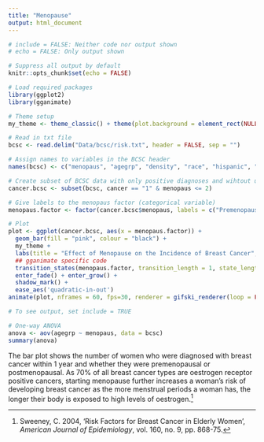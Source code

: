 ```yaml
---
title: "Menopause"
output: html_document
---
```


```r
# include = FALSE: Neither code nor output shown
# echo = FALSE: Only output shown

# Suppress all output by default
knitr::opts_chunk$set(echo = FALSE)

# Load required packages
library(ggplot2)
library(gganimate)

# Theme setup
my_theme <- theme_classic() + theme(plot.background = element_rect(NULL), panel.grid = element_line(NULL))
```

```r
# Read in txt file
bcsc <- read.delim("Data/bcsc/risk.txt", header = FALSE, sep = "")

# Assign names to variables in the BCSC header
names(bcsc) <- c("menopaus", "agegrp", "density", "race", "hispanic", "bmi", "agefirst", "nrelbc", "brstproc", "lastmamm", "surgmeno", "hrt", "invasive", "cancer", "training", "count")
```

```r
# Create subset of BCSC data with only positive diagnoses and wihtout unknown menopause data ("9" in the dataset)
cancer.bcsc <- subset(bcsc, cancer == "1" & menopaus <= 2)

# Give labels to the menopaus factor (categorical variable)
menopaus.factor <- factor(cancer.bcsc$menopaus, labels = c("Premenopausal", "Postmenopausual"))

# Plot
plot <- ggplot(cancer.bcsc, aes(x = menopaus.factor)) + 
  geom_bar(fill = "pink", colour = "black") + 
  my_theme +
  labs(title = "Effect of Menopause on the Incidence of Breast Cancer", x = "", y = "Frequency of Breast Cancer") +
  ## gganimate specific code
  transition_states(menopaus.factor, transition_length = 1, state_length = 1, wrap = FALSE) + 
  enter_fade() + enter_grow() +
  shadow_mark() +
  ease_aes('quadratic-in-out')
animate(plot, nframes = 60, fps=30, renderer = gifski_renderer(loop = FALSE))
```

```r
# To see output, set include = TRUE

# One-way ANOVA
anova <- aov(agegrp ~ menopaus, data = bcsc)
summary(anova)
```

The bar plot shows the number of women who were diagnosed with breast cancer within 1 year and whether they were premenopausal or postmenopausal. As 70% of all breast cancer types are oestrogen receptor positive cancers, starting menopause further increases a woman’s risk of developing breast cancer as the more menstrual periods a woman has, the longer their body is exposed to high levels of oestrogen.[^6]

[^6]: Sweeney, C. 2004, ‘Risk Factors for Breast Cancer in Elderly Women’, *American Journal of Epidemiology*, vol. 160, no. 9, pp. 868-75.